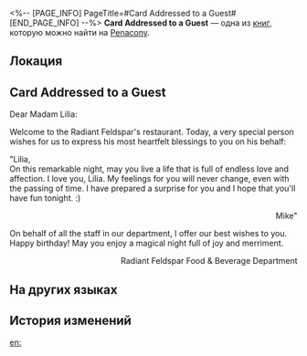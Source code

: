 <%-- [PAGE_INFO]
PageTitle=#Card Addressed to a Guest#
[END_PAGE_INFO] --%>
{{Дополнить}}
{{Книга Инфобокс
|id           = 367
|partIds      = 190662
|Название     = 
|Изображение  = Предмет Журнал Пенакония.png
|Мир          = Penacony
|Томов        = 1
|Автор        = <!--нужно добавить-->
|Описание     = A card handwritten by an airship server to welcome guests aboard.
|Том1         = {{tx}}
|Источник1    = {{tx|Отсутствует источник}}
|Персонажи    = 
|Фракции      = 
}}
'''Card Addressed to a Guest''' — одна из [[Книги|книг]], которую можно найти на [[Penacony]].

==Локация==
{{Отметка карты|<!--название карты-->|<!--id отметки-->}}

==Card Addressed to a Guest==
Dear Madam Lilia:

Welcome to the Radiant Feldspar's restaurant. Today, a very special person wishes for us to express his most heartfelt blessings to you on his behalf:

"Lilia,<br />
On this remarkable night, may you live a life that is full of endless love and affection. I love you, Lilia. My feelings for you will never change, even with the passing of time. I have prepared a surprise for you and I hope that you'll have fun tonight. :)<br /><div align="right">Mike"</div>

On behalf of all the staff in our department, I offer our best wishes to you. Happy birthday! May you enjoy a magical night full of joy and merriment.

<div align="right">Radiant Feldspar Food & Beverage Department</div>

==На других языках==
{{На других языках
|en   = Card Addressed to a Guest
|zhs  = 写给住客的贺卡
|zht  = 寫給住客的賀卡
|ja   = 乗客に書いたグリーティングカード
|ko   = 승객에게 보내는 환영 카드
|es   = Tarjeta dirigida a un invitado
|fr   = Carte à l'intention d'un passager
|ru   = Открытка для гостя
|th   = การ์ดอวยพรแด่แขกผู้มาเยือน
|vi   = Thiệp Mừng Viết Cho Khách Lưu Trú
|de   = An einen Gast adressierte Karte
|id   = Kartu Ucapan yang Ditulis untuk Tamu
|pt   = Cartão Endereçado a uma Visitante
}}

==История изменений==
{{История изменений|3.5}}

[[en:]]